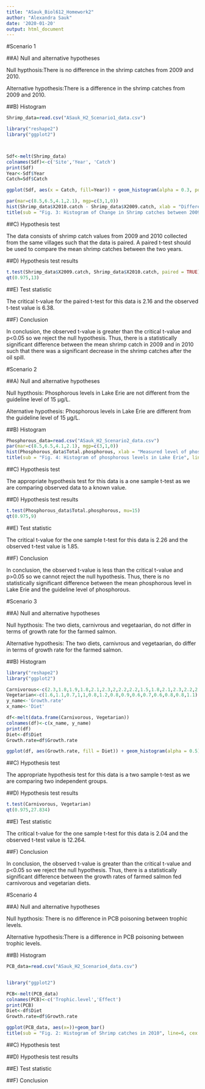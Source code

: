 ```yaml
---
title: "ASauk_Biol612_Homework2"
author: "Alexandra Sauk"
date: '2020-01-20'
output: html_document
---
```


#Scenario 1

##A) Null and alternative hypotheses

Null hypthosis:There is no difference in the shrimp catches from 2009 and 2010.

Alternative hypothesis:There is a difference in the shrimp catches from 2009 and 2010.


##B) Histogram

```r
Shrimp_data=read.csv("ASauk_H2_Scenario1_data.csv")

library("reshape2")
library("ggplot2")



Sdf<-melt(Shrimp_data)
colnames(Sdf)<-c('Site','Year', 'Catch')
print(Sdf)
Year<-Sdf$Year
Catch=Sdf$Catch

ggplot(Sdf, aes(x = Catch, fill=Year)) + geom_histogram(alpha = 0.3, position = 'identity') + labs(x = "Shrimp Catch (tonnes)", y ="Observed Frequency", title = "Fig. 1: Histogram of shrimp catches pre and post oil spill") + scale_color_manual(values=c("#3498DB","#F4D03F")) + scale_fill_manual(values=c("#3498DB","#F4D03F"))

```

```r
par(mar=c(8.5,6.5,4.1,2.1), mgp=c(3,1,0))
hist(Shrimp_data$X2010.catch - Shrimp_data$X2009.catch, xlab = "Difference in Shrimp Catch (tonnes)", ylab = "Observed Frequency", col = c("red"), main = NULL, ylim = c(4,0))
title(sub = "Fig. 3: Histogram of Change in Shrimp catches between 2009 and 2010", line=6, cex.sub=1.2)
```


##C) Hypothesis test

The data consists of shrimp catch values from 2009 and 2010 collected from the same villages such that the data is paired. A paired t-test should be used to compare the mean shrimp catches between the two years. 

##D) Hypothesis test results

```r
t.test(Shrimp_data$X2009.catch, Shrimp_data$X2010.catch, paired = TRUE)
qt(0.975,13)

```


##E) Test statistic

The critical t-value for the paired t-test for this data is 2.16 and the observed t-test value is 6.38. 

##F) Conclusion

In conclusion, the observed t-value is greater than the critical t-value and p<0.05 so we reject the null hypothesis. Thus, there is a statistically significant difference between the mean shrimp catch in 2009 and in 2010 such that there was a significant decrease in the shrimp catches after the oil spill.

#Scenario 2

##A) Null and alternative hypotheses

Null hypthosis: Phosphorous levels in Lake Erie are not different from the guideline level of 15 µg/L. 

Alternative hypothesis: Phosphorous levels in Lake Erie are different from the guideline level of 15 µg/L. 


##B) Histogram

```r
Phosphorous_data=read.csv("ASauk_H2_Scenario2_data.csv")
par(mar=c(8.5,6.5,4.1,2.1), mgp=c(3,1,0))
hist(Phosphorous_data$Total.phosphorous, xlab = "Measured level of phosphorous (µg/L)", ylab = "Observed Frequency", col = c("light green"), main = NULL) 
title(sub = "Fig. 4: Histogram of phosphorous levels in Lake Erie", line=6, cex.sub=1.2)
```


##C) Hypothesis test

The appropriate hypothesis test for this data is a one sample t-test as we are comparing observed data to a known value.


##D) Hypothesis test results

```r
t.test(Phosphorous_data$Total.phosphorous, mu=15)
qt(0.975,9)
```


##E) Test statistic

The critical t-value for the one sample t-test for this data is 2.26 and the observed t-test value is 1.85.

##F) Conclusion

In conclusion, the observed t-value is less than the critical t-value and p>0.05 so we cannot reject the null hypothesis. Thus, there is no statistically significant difference between the mean phosphorous level in Lake Erie and the guideline level of phosphorous.

#Scenario 3

##A) Null and alternative hypotheses

Null hypthosis: The two diets, carnivrous and vegetaarian, do not differ in terms of growth rate for the farmed salmon.

Alternative hypothesis: The two diets, carnivrous and vegetaarian, do differ in terms of growth rate for the farmed salmon.


##B) Histogram

```r
library("reshape2")
library("ggplot2")

Carnivorous<-c(2.3,1.8,1.9,1.8,2.1,2.3,2,2.2,2.2,1.5,1.8,2.1,2.3,2.2,2.3)
Vegetarian<-c(1.6,1.1,0.7,1,1,0.8,1.2,0.8,0.9,0.6,0.7,0.6,0.8,0.8,1.1)
y_name<-'Growth.rate'
x_name<-'Diet'

df<-melt(data.frame(Carnivorous, Vegetarian))
colnames(df)<-c(x_name, y_name)
print(df)
Diet<-df$Diet
Growth.rate=df$Growth.rate

ggplot(df, aes(Growth.rate, fill = Diet)) + geom_histogram(alpha = 0.5) + labs(x = "Growth rate of farmed salmon", y ="Observed Frequency", title = "Fig. 5: Histogram of growth rates of farmed salmon fed carnivorous diets")

```


##C) Hypothesis test

The appropriate hypothesis test for this data is a two sample t-test as we are comparing two independent groups.

##D) Hypothesis test results

```r
t.test(Carnivorous, Vegetarian)
qt(0.975,27.834)
```


##E) Test statistic

The critical t-value for the one sample t-test for this data is 2.04 and the observed t-test value is 12.264.

##F) Conclusion

In conclusion, the observed t-value is greater than the critical t-value and p<0.05 so we reject the null hypothesis. Thus, there is a statistically significant difference between the growth rates of farmed salmon fed carnivorous and vegetarian diets.

#Scenario 4

##A) Null and alternative hypotheses

Null hypthosis: There is no difference in PCB poisoning between trophic levels. 

Alternative hypothesis:There is a difference in PCB poisoning between trophic levels. 


##B) Histogram

```r
PCB_data=read.csv("ASauk_H2_Scenario4_data.csv")


library("ggplot2")

PCB<-melt(PCB_data)
colnames(PCB)<-c('Trophic.level','Effect')
print(PCB)
Diet<-df$Diet
Growth.rate=df$Growth.rate

ggplot(PCB_data, aes(x=))+geom_bar()
title(sub = "Fig. 2: Histogram of Shrimp catches in 2010", line=6, cex.sub=1.2)
```


##C) Hypothesis test

##D) Hypothesis test results

##E) Test statistic

##F) Conclusion